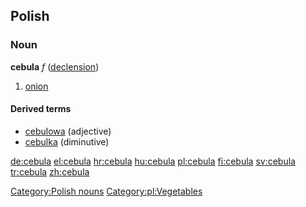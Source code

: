 ==Polish==
===Noun===
'''cebula''' ''f'' ([[Wiktionary Appendix:Polish hard feminine noun declension|declension]])
# [[onion]]

====Derived terms====
* [[cebulowa]] (adjective)
* [[cebulka]] (diminutive)

[[Category:Polish nouns]]
[[Category:pl:Vegetables]]

[[de:cebula]]
[[el:cebula]]
[[hr:cebula]]
[[hu:cebula]]
[[pl:cebula]]
[[fi:cebula]]
[[sv:cebula]]
[[tr:cebula]]
[[zh:cebula]]